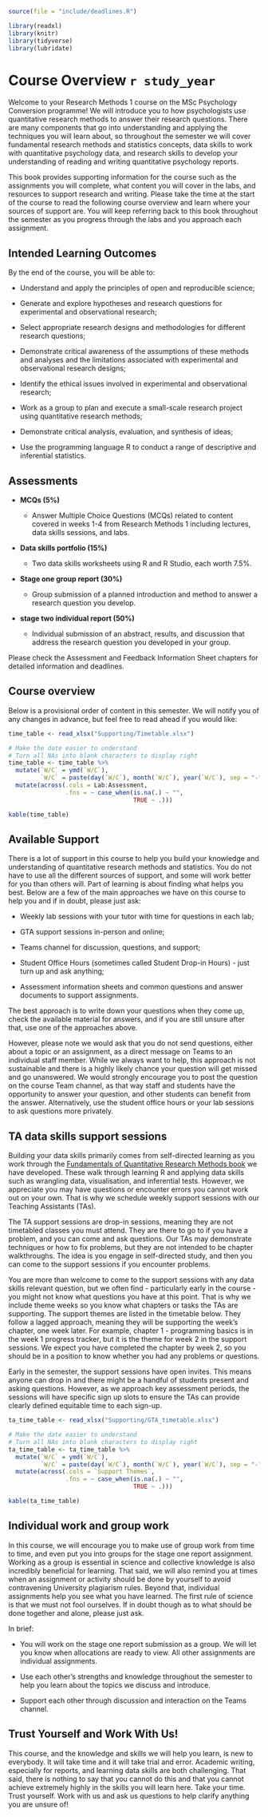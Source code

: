 ```r
source(file = "include/deadlines.R")

library(readxl)
library(knitr)
library(tidyverse)
library(lubridate)
```

# Course Overview `r study_year` {#Course_overview}

Welcome to your Research Methods 1 course on the MSc Psychology Conversion programme! We will introduce you to how psychologists use quantitative research methods to answer their research questions. There are many components that go into understanding and applying the techniques you will learn about, so throughout the semester we will cover fundamental research methods and statistics concepts, data skills to work with quantitative psychology data, and research skills to develop your understanding of reading and writing quantitative psychology reports. 

This book provides supporting information for the course such as the assignments you will complete, what content you will cover in the labs, and resources to support research and writing. Please take the time at the start of the course to read the following course overview and learn where your sources of support are. You will keep referring back to this book throughout the semester as you progress through the labs and you approach each assignment.

## Intended Learning Outcomes

By the end of the course, you will be able to:

- Understand and apply the principles of open and reproducible science;

- Generate and explore hypotheses and research questions for experimental and observational research;

- Select appropriate research designs and methodologies for different research questions;

- Demonstrate critical awareness of the assumptions of these methods and analyses and the limitations associated with experimental and observational research designs;

- Identify the ethical issues involved in experimental and observational research;

- Work as a group to plan and execute a small-scale research project using quantitative research methods;

- Demonstrate critical analysis, evaluation, and synthesis of ideas;

- Use the programming language R to conduct a range of descriptive and inferential statistics.

## Assessments

- **MCQs (5%)**

    - Answer Multiple Choice Questions (MCQs) related to content covered in weeks 1-4 from Research Methods 1 including lectures, data skills sessions, and labs.

- **Data skills portfolio (15%)**

    - Two data skills worksheets using R and R Studio, each worth 7.5%.

- **Stage one group report (30%)**

    - Group submission of a planned introduction and method to answer a research question you develop. 

 - **stage two individual report (50%)** 
 
    - Individual submission of an abstract, results, and discussion that address the research question you developed in your group. 

Please check the Assessment and Feedback Information Sheet chapters for detailed information and deadlines.

## Course overview

Below is a provisional order of content in this semester. We will notify you of any changes in advance, but feel free to read ahead if you would like:

```r
time_table <- read_xlsx("Supporting/Timetable.xlsx")

# Make the date easier to understand 
# Turn all NAs into blank characters to display right
time_table <- time_table %>% 
  mutate(`W/C` = ymd(`W/C`),
         `W/C` = paste(day(`W/C`), month(`W/C`), year(`W/C`), sep = "-")) %>% 
  mutate(across(.cols = Lab:Assessment,
                .fns = ~ case_when(is.na(.) ~ "",
                                   TRUE ~ .)))

kable(time_table)
```

## Available Support

There is a lot of support in this course to help you build your knowledge and understanding of quantitative research methods and statistics. You do not have to use all the different sources of support, and some will work better for you than others will. Part of learning is about finding what helps you best. Below are a few of the main approaches we have on this course to help you and if in doubt, please just ask:

- Weekly lab sessions with your tutor with time for questions in each lab;

- GTA support sessions in-person and online;

- Teams channel for discussion, questions, and support;

- Student Office Hours (sometimes called Student Drop-in Hours) - just turn up and ask anything;

- Assessment information sheets and common questions and answer documents to support assignments.

The best approach is to write down your questions when they come up, check the available material for answers, and if you are still unsure after that, use one of the approaches above.

However, please note we would ask that you do not send questions, either about a topic or an assignment, as a direct message on Teams to an individual staff member. While we always want to help, this approach is not sustainable and there is a highly likely chance your question will get missed and go unanswered. We would strongly encourage you to post the question on the course Team channel, as that way staff and students have the opportunity to answer your question, and other students can benefit from the answer. Alternatively, use the student office hours or your lab sessions to ask questions more privately.

## TA data skills support sessions

Building your data skills primarily comes from self-directed learning as you work through the [Fundamentals of Quantitative Research Methods book](https://psyteachr.github.io/quant-fun-v2/index.html) we have developed. These walk through learning R and applying data skills such as wrangling data, visualisation, and inferential tests. However, we appreciate you may have questions or encounter errors you cannot work out on your own. That is why we schedule weekly support sessions with our Teaching Assistants (TAs). 

The TA support sessions are drop-in sessions, meaning they are not timetabled classes you must attend. They are there to go to if you have a problem, and you can come and ask questions. Our TAs may demonstrate techniques or how to fix problems, but they are not intended to be chapter walkthroughs. The idea is you engage in self-directed study, and then you can come to the support sessions if you encounter problems. 

You are more than welcome to come to the support sessions with any data skills relevant question, but we often find - particularly early in the course - you might not know what questions you have at this point. That is why we include theme weeks so you know what chapters or tasks the TAs are supporting. The support themes are listed in the timetable below. They follow a lagged approach, meaning they will be supporting the week's chapter, one week later. For example, chapter 1 - programming basics is in the week 1 progress tracker, but it is the theme for week 2 in the support sessions. We expect you have completed the chapter by week 2, so you should be in a position to know whether you had any problems or questions. 

Early in the semester, the support sessions have open invites. This means anyone can drop in and there might be a handful of students present and asking questions. However, as we approach key assessment periods, the sessions will have specific sign up slots to ensure the TAs can provide clearly defined equitable time to each sign-up.  

```r
ta_time_table <- read_xlsx("Supporting/GTA_timetable.xlsx")

# Make the date easier to understand 
# Turn all NAs into blank characters to display right
ta_time_table <- ta_time_table %>% 
  mutate(`W/C` = ymd(`W/C`),
         `W/C` = paste(day(`W/C`), month(`W/C`), year(`W/C`), sep = "-")) %>% 
  mutate(across(.cols = `Support Themes`,
                .fns = ~ case_when(is.na(.) ~ "",
                                   TRUE ~ .)))

kable(ta_time_table)
```

## Individual work and group work

In this course, we will encourage you to make use of group work from time to time, and even put you into groups for the stage one report assignment. Working as a group is essential in science and collective knowledge is also incredibly beneficial for learning. That said, we will also remind you at times when an assignment or activity should be done by yourself to avoid contravening University plagiarism rules. Beyond that, individual assignments help you see what you have learned. The first rule of science is that we must not fool ourselves. If in doubt though as to what should be done together and alone, please just ask.

In brief:

- You will work on the stage one report submission as a group. We will let you know when allocations are ready to view. All other assignments are individual assignments.

- Use each other’s strengths and knowledge throughout the semester to help you learn about the topics we discuss and introduce.

- Support each other through discussion and interaction on the Teams channel.

## Trust Yourself and Work With Us!

This course, and the knowledge and skills we will help you learn, is new to everybody. It will take time and it will take trial and error. Academic writing, especially for reports, and learning data skills are both challenging. That said, there is nothing to say that you cannot do this and that you cannot achieve extremely highly in the skills you will learn here. Take your time. Trust yourself. Work with us and ask us questions to help clarify anything you are unsure of!
